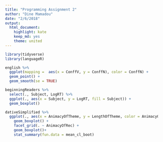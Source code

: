 ```yaml
---
title: "Programming Assignment 2"
author: "Dine Mamadou"
date: "2/6/2018"
output: 
  html_document:
    highlight: kate
    keep_md: yes
    theme: united
---
```


```r
library(tidyverse)
library(languageR)

english %>%
  ggplot(mapping =  aes(x = ConffV, y = ConffN), color = ConffN) +
  geom_point() +
  geom_smooth(se = TRUE)

beginningReaders %>%
  select(., Subject, LogRT) %>%
  ggplot(., aes(x = Subject, y = LogRT, fill = Subject)) +
  geom_boxplot()

dativeSimplified %>%
  ggplot(., aes(x = AnimacyOfTheme, y = LengthOfTheme, color = AnimacyOfRec)) +
    geom_boxplot() +
    facet_grid(. ~ AnimacyOfRec) +
    geom_boxplot()+
    stat_summary(fun.data = mean_cl_boot) 
```

